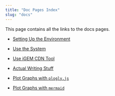 ```yaml
---
title: "Doc Pages Index"
slug: "docs"
---
```



This page contains all the links to the docs pages.

- [Setting Up the Environment](environment)

- [Use the System](system)

- [Use iGEM CDN Tool](igem-cdn)

- [Actual Writing Stuff](writing)

- [Plot Graphs with `plogly.js`](plot)

- [Plot Graphs with `mermaid`](mermaid)

